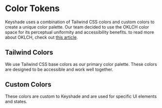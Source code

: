 
<Meta title="Tokens/Colors" />

# Color Tokens

Keyshade uses a combination of Tailwind CSS colors and custom colors to create a unique color palette.
Our team decided to use the OKLCH color space for its perceptual uniformity and accessibility benefits. to read more about OKLCH, check out [this article](https://evilmartians.com/chronicles/oklch-in-css-why-quit-rgb-hsl).

## Tailwind Colors

We use Tailwind CSS base colors as our primary color palette. These colors are designed to be accessible and work well together.

<ColorPalette>
  <ColorItem
    title="Red"
    colors={{
      50: 'oklch(97.1% 0.013 17.38)',
      100: 'oklch(93.6% 0.032 17.717)',
      200: 'oklch(88.5% 0.062 18.334)',
      300: 'oklch(80.8% 0.114 19.571)',
      400: 'oklch(70.4% 0.191 22.216)',
      500: 'oklch(63.7% 0.237 25.331)',
      600: 'oklch(57.7% 0.245 27.325)',
      700: 'oklch(50.5% 0.213 27.518)',
      800: 'oklch(44.4% 0.177 26.899)',
      900: 'oklch(39.6% 0.141 25.723)',
      950: 'oklch(25.8% 0.092 26.042)'
    }}
  />
  <ColorItem
    title="Orange"
    colors={{
      50: 'oklch(98% 0.016 73.684)',
      100: 'oklch(95.4% 0.038 75.164)',
      200: 'oklch(90.1% 0.076 70.697)',
      300: 'oklch(83.7% 0.128 66.29)',
      400: 'oklch(75% 0.183 55.934)',
      500: 'oklch(70.5% 0.213 47.604)',
      600: 'oklch(64.6% 0.222 41.116)',
      700: 'oklch(55.3% 0.195 38.402)',
      800: 'oklch(47% 0.157 37.304)',
      900: 'oklch(40.8% 0.123 38.172)',
      950: 'oklch(26.6% 0.079 36.259)'
    }}
  />
  <ColorItem
    title="Amber"
    colors={{
      50: 'oklch(98.7% 0.022 95.277)',
      100: 'oklch(96.2% 0.059 95.617)',
      200: 'oklch(92.4% 0.12 95.746)',
      300: 'oklch(87.9% 0.169 91.605)',
      400: 'oklch(82.8% 0.189 84.429)',
      500: 'oklch(76.9% 0.188 70.08)',
      600: 'oklch(66.6% 0.179 58.318)',
      700: 'oklch(55.5% 0.163 48.998)',
      800: 'oklch(47.3% 0.137 46.201)',
      900: 'oklch(41.4% 0.112 45.904)',
      950: 'oklch(27.9% 0.077 45.635)'
    }}
  />
  <ColorItem
    title="Yellow"
    colors={{
      50: 'oklch(98.7% 0.026 102.212)',
      100: 'oklch(97.3% 0.071 103.193)',
      200: 'oklch(94.5% 0.129 101.54)',
      300: 'oklch(90.5% 0.182 98.111)',
      400: 'oklch(85.2% 0.199 91.936)',
      500: 'oklch(79.5% 0.184 86.047)',
      600: 'oklch(68.1% 0.162 75.834)',
      700: 'oklch(55.4% 0.135 66.442)',
      800: 'oklch(47.6% 0.114 61.907)',
      900: 'oklch(42.1% 0.095 57.708)',
      950: 'oklch(28.6% 0.066 53.813)'
    }}
  />
  <ColorItem
    title="Lime"
    colors={{
      50: 'oklch(98.6% 0.031 120.757)',
      100: 'oklch(96.7% 0.067 122.328)',
      200: 'oklch(93.8% 0.127 124.321)',
      300: 'oklch(89.7% 0.196 126.665)',
      400: 'oklch(84.1% 0.238 128.85)',
      500: 'oklch(76.8% 0.233 130.85)',
      600: 'oklch(64.8% 0.2 131.684)',
      700: 'oklch(53.2% 0.157 131.589)',
      800: 'oklch(45.3% 0.124 130.933)',
      900: 'oklch(40.5% 0.101 131.063)',
      950: 'oklch(27.4% 0.072 132.109)'
    }}
  />
  <ColorItem
    title="Green"
    colors={{
      50: 'oklch(98.2% 0.018 155.826)',
      100: 'oklch(96.2% 0.044 156.743)',
      200: 'oklch(92.5% 0.084 155.995)',
      300: 'oklch(87.1% 0.15 154.449)',
      400: 'oklch(79.2% 0.209 151.711)',
      500: 'oklch(72.3% 0.219 149.579)',
      600: 'oklch(62.7% 0.194 149.214)',
      700: 'oklch(52.7% 0.154 150.069)',
      800: 'oklch(44.8% 0.119 151.328)',
      900: 'oklch(39.3% 0.095 152.535)',
      950: 'oklch(26.6% 0.065 152.934)'
    }}
  />
  <ColorItem
    title="Emerald"
    colors={{
      50: 'oklch(97.9% 0.021 166.113)',
      100: 'oklch(95% 0.052 163.051)',
      200: 'oklch(90.5% 0.093 164.15)',
      300: 'oklch(84.5% 0.143 164.978)',
      400: 'oklch(76.5% 0.177 163.223)',
      500: 'oklch(69.6% 0.17 162.48)',
      600: 'oklch(59.6% 0.145 163.225)',
      700: 'oklch(50.8% 0.118 165.612)',
      800: 'oklch(43.2% 0.095 166.913)',
      900: 'oklch(37.8% 0.077 168.94)',
      950: 'oklch(26.2% 0.051 172.552)'
    }}
  />
  <ColorItem
    title="Teal"
    colors={{
      50: 'oklch(98.4% 0.014 180.72)',
      100: 'oklch(95.3% 0.051 180.801)',
      200: 'oklch(91% 0.096 180.426)',
      300: 'oklch(85.5% 0.138 181.071)',
      400: 'oklch(77.7% 0.152 181.912)',
      500: 'oklch(70.4% 0.14 182.503)',
      600: 'oklch(60% 0.118 184.704)',
      700: 'oklch(51.1% 0.096 186.391)',
      800: 'oklch(43.7% 0.078 188.216)',
      900: 'oklch(38.6% 0.063 188.416)',
      950: 'oklch(27.7% 0.046 192.524)'
    }}
  />
  <ColorItem
    title="Cyan"
    colors={{
      50: 'oklch(98.4% 0.019 200.873)',
      100: 'oklch(95.6% 0.045 203.388)',
      200: 'oklch(91.7% 0.08 205.041)',
      300: 'oklch(86.5% 0.127 207.078)',
      400: 'oklch(78.9% 0.154 211.53)',
      500: 'oklch(71.5% 0.143 215.221)',
      600: 'oklch(60.9% 0.126 221.723)',
      700: 'oklch(52% 0.105 223.128)',
      800: 'oklch(45% 0.085 224.283)',
      900: 'oklch(39.8% 0.07 227.392)',
      950: 'oklch(30.2% 0.056 229.695)'
    }}
  />
  <ColorItem
    title="Sky"
    colors={{
      50: 'oklch(97.7% 0.013 236.62)',
      100: 'oklch(95.1% 0.026 236.824)',
      200: 'oklch(90.1% 0.058 230.902)',
      300: 'oklch(82.8% 0.111 230.318)',
      400: 'oklch(74.6% 0.16 232.661)',
      500: 'oklch(68.5% 0.169 237.323)',
      600: 'oklch(58.8% 0.158 241.966)',
      700: 'oklch(50% 0.134 242.749)',
      800: 'oklch(44.3% 0.11 240.79)',
      900: 'oklch(39.1% 0.09 240.876)',
      950: 'oklch(29.3% 0.066 243.157)'
    }}
  />
  <ColorItem
    title="Blue"
    colors={{
      50: 'oklch(97% 0.014 254.604)',
      100: 'oklch(93.2% 0.032 255.585)',
      200: 'oklch(88.2% 0.059 254.128)',
      300: 'oklch(80.9% 0.105 251.813)',
      400: 'oklch(70.7% 0.165 254.624)',
      500: 'oklch(62.3% 0.214 259.815)',
      600: 'oklch(54.6% 0.245 262.881)',
      700: 'oklch(48.8% 0.243 264.376)',
      800: 'oklch(42.4% 0.199 265.638)',
      900: 'oklch(37.9% 0.146 265.522)',
      950: 'oklch(28.2% 0.091 267.935)'
    }}
  />
  <ColorItem
    title="Indigo"
    colors={{
      50: 'oklch(96.2% 0.018 272.314)',
      100: 'oklch(93% 0.034 272.788)',
      200: 'oklch(87% 0.065 274.039)',
      300: 'oklch(78.5% 0.115 274.713)',
      400: 'oklch(67.3% 0.182 276.935)',
      500: 'oklch(58.5% 0.233 277.117)',
      600: 'oklch(51.1% 0.262 276.966)',
      700: 'oklch(45.7% 0.24 277.023)',
      800: 'oklch(39.8% 0.195 277.366)',
      900: 'oklch(35.9% 0.144 278.697)',
      950: 'oklch(25.7% 0.09 281.288)'
    }}
  />
  <ColorItem
    title="Violet"
    colors={{
      50: 'oklch(96.9% 0.016 293.756)',
      100: 'oklch(94.3% 0.029 294.588)',
      200: 'oklch(89.4% 0.057 293.283)',
      300: 'oklch(81.1% 0.111 293.571)',
      400: 'oklch(70.2% 0.183 293.541)',
      500: 'oklch(60.6% 0.25 292.717)',
      600: 'oklch(54.1% 0.281 293.009)',
      700: 'oklch(49.1% 0.27 292.581)',
      800: 'oklch(43.2% 0.232 292.759)',
      900: 'oklch(38% 0.189 293.745)',
      950: 'oklch(28.3% 0.141 291.089)'
    }}
  />
  <ColorItem
    title="Purple"
    colors={{
      50: 'oklch(97.7% 0.014 308.299)',
      100: 'oklch(94.6% 0.033 307.174)',
      200: 'oklch(90.2% 0.063 306.703)',
      300: 'oklch(82.7% 0.119 306.383)',
      400: 'oklch(71.4% 0.203 305.504)',
      500: 'oklch(62.7% 0.265 303.9)',
      600: 'oklch(55.8% 0.288 302.321)',
      700: 'oklch(49.6% 0.265 301.924)',
      800: 'oklch(43.8% 0.218 303.724)',
      900: 'oklch(38.1% 0.176 304.987)',
      950: 'oklch(29.1% 0.149 302.717)'
    }}
  />
  <ColorItem
    title="Fuchsia"
    colors={{
      50: 'oklch(97.7% 0.017 320.058)',
      100: 'oklch(95.2% 0.037 318.852)',
      200: 'oklch(90.3% 0.076 319.62)',
      300: 'oklch(83.3% 0.145 321.434)',
      400: 'oklch(74% 0.238 322.16)',
      500: 'oklch(66.7% 0.295 322.15)',
      600: 'oklch(59.1% 0.293 322.896)',
      700: 'oklch(51.8% 0.253 323.949)',
      800: 'oklch(45.2% 0.211 324.591)',
      900: 'oklch(40.1% 0.17 325.612)',
      950: 'oklch(29.3% 0.136 325.661)'
    }}
  />
  <ColorItem
    title="Pink"
    colors={{
      50: 'oklch(97.1% 0.014 343.198)',
      100: 'oklch(94.8% 0.028 342.258)',
      200: 'oklch(89.9% 0.061 343.231)',
      300: 'oklch(82.3% 0.12 346.018)',
      400: 'oklch(71.8% 0.202 349.761)',
      500: 'oklch(65.6% 0.241 354.308)',
      600: 'oklch(59.2% 0.249 0.584)',
      700: 'oklch(52.5% 0.223 3.958)',
      800: 'oklch(45.9% 0.187 3.815)',
      900: 'oklch(40.8% 0.153 2.432)',
      950: 'oklch(28.4% 0.109 3.907)'
    }}
  />
  <ColorItem
    title="Rose"
    colors={{
      50: 'oklch(96.9% 0.015 12.422)',
      100: 'oklch(94.1% 0.03 12.58)',
      200: 'oklch(89.2% 0.058 10.001)',
      300: 'oklch(81% 0.117 11.638)',
      400: 'oklch(71.2% 0.194 13.428)',
      500: 'oklch(64.5% 0.246 16.439)',
      600: 'oklch(58.6% 0.253 17.585)',
      700: 'oklch(51.4% 0.222 16.935)',
      800: 'oklch(45.5% 0.188 13.697)',
      900: 'oklch(41% 0.159 10.272)',
      950: 'oklch(27.1% 0.105 12.094)'
    }}
  />
  <ColorItem
    title="Slate"
    colors={{
      50: 'oklch(98.4% 0.003 247.858)',
      100: 'oklch(96.8% 0.007 247.896)',
      200: 'oklch(92.9% 0.013 255.508)',
      300: 'oklch(86.9% 0.022 252.894)',
      400: 'oklch(70.4% 0.04 256.788)',
      500: 'oklch(55.4% 0.046 257.417)',
      600: 'oklch(44.6% 0.043 257.281)',
      700: 'oklch(37.2% 0.044 257.287)',
      800: 'oklch(27.9% 0.041 260.031)',
      900: 'oklch(20.8% 0.042 265.755)',
      950: 'oklch(12.9% 0.042 264.695)'
    }}
  />
  <ColorItem
    title="Gray"
    colors={{
      50: 'oklch(98.5% 0.002 247.839)',
      100: 'oklch(96.7% 0.003 264.542)',
      200: 'oklch(92.8% 0.006 264.531)',
      300: 'oklch(87.2% 0.01 258.338)',
      400: 'oklch(70.7% 0.022 261.325)',
      500: 'oklch(55.1% 0.027 264.364)',
      600: 'oklch(44.6% 0.03 256.802)',
      700: 'oklch(37.3% 0.034 259.733)',
      800: 'oklch(27.8% 0.033 256.848)',
      900: 'oklch(21% 0.034 264.665)',
      950: 'oklch(13% 0.028 261.692)'
    }}
  />
  <ColorItem
    title="Zinc"
    colors={{
      50: 'oklch(98.5% 0 0)',
      100: 'oklch(96.7% 0.001 286.375)',
      200: 'oklch(92% 0.004 286.32)',
      300: 'oklch(87.1% 0.006 286.286)',
      400: 'oklch(70.5% 0.015 286.067)',
      500: 'oklch(55.2% 0.016 285.938)',
      600: 'oklch(44.2% 0.017 285.786)',
      700: 'oklch(37% 0.013 285.805)',
      800: 'oklch(27.4% 0.006 286.033)',
      900: 'oklch(21% 0.006 285.885)',
      950: 'oklch(14.1% 0.005 285.823)'
    }}
  />
  <ColorItem
    title="Neutral"
    colors={{
      50: 'oklch(98.5% 0 0)',
      100: 'oklch(97% 0 0)',
      200: 'oklch(92.2% 0 0)',
      300: 'oklch(87% 0 0)',
      400: 'oklch(70.8% 0 0)',
      500: 'oklch(55.6% 0 0)',
      600: 'oklch(43.9% 0 0)',
      700: 'oklch(37.1% 0 0)',
      800: 'oklch(26.9% 0 0)',
      900: 'oklch(20.5% 0 0)',
      950: 'oklch(14.5% 0 0)'
    }}
  />
  <ColorItem
    title="Neutral"
    colors={{
      50: 'oklch(98.5% 0 0)',
      100: 'oklch(97% 0 0)',
      200: 'oklch(92.2% 0 0)',
      300: 'oklch(87% 0 0)',
      400: 'oklch(70.8% 0 0)',
      500: 'oklch(55.6% 0 0)',
      600: 'oklch(43.9% 0 0)',
      700: 'oklch(37.1% 0 0)',
      800: 'oklch(26.9% 0 0)',
      900: 'oklch(20.5% 0 0)',
      950: 'oklch(14.5% 0 0)'
    }}
  />
  <ColorItem
    title="Stone"
    colors={{
      50: 'oklch(98.5% 0.001 106.423)',
      100: 'oklch(97% 0.001 106.424)',
      200: 'oklch(92.3% 0.003 48.717)',
      300: 'oklch(86.9% 0.005 56.366)',
      400: 'oklch(70.9% 0.01 56.259)',
      500: 'oklch(55.3% 0.013 58.071)',
      600: 'oklch(44.4% 0.011 73.639)',
      700: 'oklch(37.4% 0.01 67.558)',
      800: 'oklch(26.8% 0.007 34.298)',
      900: 'oklch(21.6% 0.006 56.043)',
      950: 'oklch(14.7% 0.004 49.25)'
    }}
  />
</ColorPalette>

## Custom Colors

These colors are custom to Keyshade and are used for specific UI elements and states.

<ColorPalette>
  <ColorItem
    title="Primary"
    colors={{
      100: 'oklch(0.9008 0.0713 209.29)',
      200: 'oklch(0.8566 0.0997 210.04)',
      300: 'oklch(0.8178 0.1217 211.95)',
      400: 'oklch(0.7848 0.1334 214.25)',
      500: 'oklch(0.7004 0.1213 214.65)',
      600: 'oklch(0.5775 0.0996 214.76)',
      700: 'oklch(0.524 0.0895 213.37)',
      800: 'oklch(0.4605 0.0786 214.26)',
      900: 'oklch(0.3942 0.0667 214.17)',
      1000: 'oklch(0.3252 0.0539 214.18)',
      1100: 'oklch(0.2553 0.0408 211.08)'
    }}
  />
  <ColorItem
    title="Neutral"
    colors={{
      100: 'oklch(1 0 0)',
      200: 'oklch(0.931 0 0)',
      300: 'oklch(0.8638 0 0)',
      400: 'oklch(0.7668 0 0)',
      500: 'oklch(0.6927 0 0)',
      600: 'oklch(0.6167 0 0)',
      700: 'oklch(0.5382 0 0)',
      800: 'oklch(0.4604 0 0)',
      900: 'oklch(0.3753 0 0)',
      1000: 'oklch(0.285 0 0)'
    }}
  />
  <ColorItem
    title="Night"
    colors={{
      A: 'oklch(0.1857 0.0102 294.56)',
      B: 'oklch(0.182 0.0044 264.46)',
      C: 'oklch(0.1955 0.0043 264.47)',
      D: 'oklch(0.1657 0.0083 285.46)'
    }}
  />
  <ColorItem
    title="Charcoal"
    colors={{ charcoal: 'oklch(0.2121 0.005 248.06)' }}
  />
  <ColorItem
    title="Slate Black"
    colors={{ slateBlack: 'oklch(0.2084 0.0025 247.95)' }}
  />
  <ColorItem
    title="Jet Black"
    colors={{ jetBlack: 'oklch(0.2354 0.0019 286.25)' }}
  />
  <ColorItem
    title="Reisin Black"
    colors={{ reisinBlack: 'oklch(0.2167 0.0098 294.74)' }}
  />
  <ColorItem title="Platinum" colors={{ platinum: 'oklch(0.8884 0 0)' }} />
</ColorPalette>
